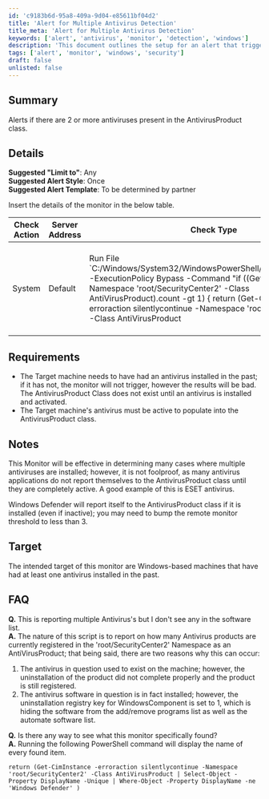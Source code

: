 ```yaml
---
id: 'c9183b6d-95a8-409a-9d04-e85611bf04d2'
title: 'Alert for Multiple Antivirus Detection'
title_meta: 'Alert for Multiple Antivirus Detection'
keywords: ['alert', 'antivirus', 'monitor', 'detection', 'windows']
description: 'This document outlines the setup for an alert that triggers when two or more antivirus products are detected on a Windows machine. It provides details on the necessary checks, requirements, and potential issues that may arise when multiple antivirus applications are installed.'
tags: ['alert', 'monitor', 'windows', 'security']
draft: false
unlisted: false
---
```

## Summary

Alerts if there are 2 or more antiviruses present in the AntivirusProduct class.

## Details

**Suggested "Limit to"**: Any  
**Suggested Alert Style**: Once  
**Suggested Alert Template**: To be determined by partner  

Insert the details of the monitor in the below table.

| Check Action | Server Address | Check Type | Check Value | Comparator | Interval | Result |
|--------------|----------------|-------------|-------------|------------|----------|--------|
| System       | Default        | Run File `C:/Windows/System32/WindowsPowerShell/v1.0/powershell.exe -ExecutionPolicy Bypass -Command "if ((Get-CimInstance -Namespace 'root/SecurityCenter2' -Class AntiVirusProduct).count -gt 1) \{ return (Get-CimInstance -erroraction silentlycontinue -Namespace 'root/SecurityCenter2' -Class AntiVirusProduct | Select-Object -Property DisplayName -Unique | Where-Object -Property DisplayName -ne 'Windows Defender' ).count } else \{ return }"` | Less Than | 2 |  |

## Requirements

- The Target machine needs to have had an antivirus installed in the past; if it has not, the monitor will not trigger, however the results will be bad. The AntivirusProduct Class does not exist until an antivirus is installed and activated.
- The Target machine's antivirus must be active to populate into the AntivirusProduct class.

## Notes

This Monitor will be effective in determining many cases where multiple antiviruses are installed; however, it is not foolproof, as many antivirus applications do not report themselves to the AntivirusProduct class until they are completely active. A good example of this is ESET antivirus.

Windows Defender will report itself to the AntivirusProduct class if it is installed (even if inactive); you may need to bump the remote monitor threshold to less than 3.

## Target

The intended target of this monitor are Windows-based machines that have had at least one antivirus installed in the past.

## FAQ

**Q.** This is reporting multiple Antivirus's but I don't see any in the software list.  
**A.** The nature of this script is to report on how many Antivirus products are currently registered in the 'root/SecurityCenter2' Namespace as an AntiVirusProduct; that being said, there are two reasons why this can occur:
1. The antivirus in question used to exist on the machine; however, the uninstallation of the product did not complete properly and the product is still registered.
2. The antivirus software in question is in fact installed; however, the uninstallation registry key for WindowsComponent is set to 1, which is hiding the software from the add/remove programs list as well as the automate software list.

**Q.** Is there any way to see what this monitor specifically found?  
**A.** Running the following PowerShell command will display the name of every found item.

```
return (Get-CimInstance -erroraction silentlycontinue -Namespace 'root/SecurityCenter2' -Class AntiVirusProduct | Select-Object -Property DisplayName -Unique | Where-Object -Property DisplayName -ne 'Windows Defender' )
```












